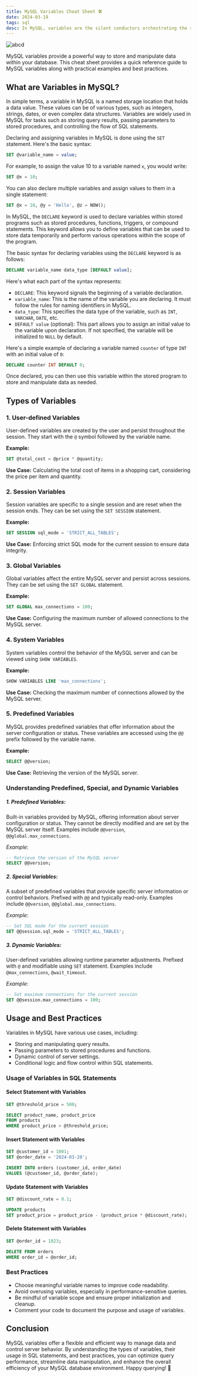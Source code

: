 ```yaml
---
title: MySQL Variables Cheat Sheet 🛠️
date: 2024-03-19
tags: sql
desc: In MySQL, variables are the silent conductors orchestrating the symphony of database operations.
---
```


<article className=" mt-4  prose dark:prose-invert">

![abcd](/image2.jpeg)

MySQL variables provide a powerful way to store and manipulate data within your database. This cheat sheet provides a quick reference guide to MySQL variables along with practical examples and best practices.

## What are Variables in MySQL?

In simple terms, a variable in MySQL is a named storage location that holds a data value. These values can be of various types, such as integers, strings, dates, or even complex data structures. Variables are widely used in MySQL for tasks such as storing query results, passing parameters to stored procedures, and controlling the flow of SQL statements.

Declaring and assigning variables in MySQL is done using the `SET` statement. Here's the basic syntax:

```sql
SET @variable_name = value;
```

For example, to assign the value 10 to a variable named `x`, you would write:

```sql
SET @x = 10;
```

You can also declare multiple variables and assign values to them in a single statement:

```sql
SET @x = 10, @y = 'Hello', @z = NOW();
```

In MySQL, the `DECLARE` keyword is used to declare variables within stored programs such as stored procedures, functions, triggers, or compound statements. This keyword allows you to define variables that can be used to store data temporarily and perform various operations within the scope of the program.

The basic syntax for declaring variables using the `DECLARE` keyword is as follows:

```sql
DECLARE variable_name data_type [DEFAULT value];
```

Here's what each part of the syntax represents:

- `DECLARE`: This keyword signals the beginning of a variable declaration.
- `variable_name`: This is the name of the variable you are declaring. It must follow the rules for naming identifiers in MySQL.
- `data_type`: This specifies the data type of the variable, such as `INT`, `VARCHAR`, `DATE`, etc.
- `DEFAULT value` (optional): This part allows you to assign an initial value to the variable upon declaration. If not specified, the variable will be initialized to `NULL` by default.

Here's a simple example of declaring a variable named `counter` of type `INT` with an initial value of `0`:

```sql
DECLARE counter INT DEFAULT 0;
```

Once declared, you can then use this variable within the stored program to store and manipulate data as needed.

## Types of Variables

### 1. User-defined Variables

User-defined variables are created by the user and persist throughout the session. They start with the `@` symbol followed by the variable name.

**Example:**

```sql
SET @total_cost = @price * @quantity;
```

**Use Case:** Calculating the total cost of items in a shopping cart, considering the price per item and quantity.

### 2. Session Variables

Session variables are specific to a single session and are reset when the session ends. They can be set using the `SET SESSION` statement.

**Example:**

```sql
SET SESSION sql_mode = 'STRICT_ALL_TABLES';
```

**Use Case:** Enforcing strict SQL mode for the current session to ensure data integrity.

### 3. Global Variables

Global variables affect the entire MySQL server and persist across sessions. They can be set using the `SET GLOBAL` statement.

**Example:**

```sql
SET GLOBAL max_connections = 100;
```

**Use Case:** Configuring the maximum number of allowed connections to the MySQL server.

### 4. System Variables

System variables control the behavior of the MySQL server and can be viewed using `SHOW VARIABLES`.

**Example:**

```sql
SHOW VARIABLES LIKE 'max_connections';
```

**Use Case:** Checking the maximum number of connections allowed by the MySQL server.

### 5. Predefined Variables

MySQL provides predefined variables that offer information about the server configuration or status. These variables are accessed using the `@@` prefix followed by the variable name.

**Example:**

```sql
SELECT @@version;
```

**Use Case:** Retrieving the version of the MySQL server.

### **Understanding Predefined, Special, and Dynamic Variables**

##### **1. Predefined Variables:**

Built-in variables provided by MySQL, offering information about server configuration or status. They cannot be directly modified and are set by the MySQL server itself. Examples include `@@version`, `@@global.max_connections`.

_Example:_

```sql
-- Retrieve the version of the MySQL server
SELECT @@version;
```

##### **2. Special Variables:**

A subset of predefined variables that provide specific server information or control behaviors. Prefixed with `@@` and typically read-only. Examples include `@@version`, `@@global.max_connections`.

_Example:_

```sql
-- Set SQL mode for the current session
SET @@session.sql_mode = 'STRICT_ALL_TABLES';
```

##### **3. Dynamic Variables:**

User-defined variables allowing runtime parameter adjustments. Prefixed with `@` and modifiable using `SET` statement. Examples include `@max_connections`, `@wait_timeout`.

_Example:_

```sql
-- Set maximum connections for the current session
SET @@session.max_connections = 100;
```

## Usage and Best Practices

Variables in MySQL have various use cases, including:

- Storing and manipulating query results.
- Passing parameters to stored procedures and functions.
- Dynamic control of server settings.
- Conditional logic and flow control within SQL statements.

### Usage of Variables in SQL Statements

#### Select Statement with Variables

```sql
SET @threshold_price = 500;

SELECT product_name, product_price
FROM products
WHERE product_price > @threshold_price;
```

#### Insert Statement with Variables

```sql
SET @customer_id = 1001;
SET @order_date = '2024-03-20';

INSERT INTO orders (customer_id, order_date)
VALUES (@customer_id, @order_date);
```

#### Update Statement with Variables

```sql
SET @discount_rate = 0.1;

UPDATE products
SET product_price = product_price - (product_price * @discount_rate);
```

#### Delete Statement with Variables

```sql
SET @order_id = 1023;

DELETE FROM orders
WHERE order_id = @order_id;
```

### Best Practices

- Choose meaningful variable names to improve code readability.
- Avoid overusing variables, especially in performance-sensitive queries.
- Be mindful of variable scope and ensure proper initialization and cleanup.
- Comment your code to document the purpose and usage of variables.

## Conclusion

MySQL variables offer a flexible and efficient way to manage data and control server behavior. By understanding the types of variables, their usage in SQL statements, and best practices, you can optimize query performance, streamline data manipulation, and enhance the overall efficiency of your MySQL database environment. Happy querying! 🚀

</article>
